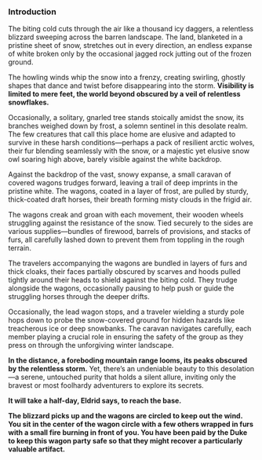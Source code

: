 ### Introduction

The biting cold cuts through the air like a thousand icy daggers, a relentless blizzard sweeping across the barren landscape. The land, blanketed in a pristine sheet of snow, stretches out in every direction, an endless expanse of white broken only by the occasional jagged rock jutting out of the frozen ground.

The howling winds whip the snow into a frenzy, creating swirling, ghostly shapes that dance and twist before disappearing into the storm. **Visibility is limited to mere feet, the world beyond obscured by a veil of relentless snowflakes.**

Occasionally, a solitary, gnarled tree stands stoically amidst the snow, its branches weighed down by frost, a solemn sentinel in this desolate realm. The few creatures that call this place home are elusive and adapted to survive in these harsh conditions—perhaps a pack of resilient arctic wolves, their fur blending seamlessly with the snow, or a majestic yet elusive snow owl soaring high above, barely visible against the white backdrop.

Against the backdrop of the vast, snowy expanse, a small caravan of covered wagons trudges forward, leaving a trail of deep imprints in the pristine white. The wagons, coated in a layer of frost, are pulled by sturdy, thick-coated draft horses, their breath forming misty clouds in the frigid air.

The wagons creak and groan with each movement, their wooden wheels struggling against the resistance of the snow. Tied securely to the sides are various supplies—bundles of firewood, barrels of provisions, and stacks of furs, all carefully lashed down to prevent them from toppling in the rough terrain.

The travelers accompanying the wagons are bundled in layers of furs and thick cloaks, their faces partially obscured by scarves and hoods pulled tightly around their heads to shield against the biting cold. They trudge alongside the wagons, occasionally pausing to help push or guide the struggling horses through the deeper drifts.

Occasionally, the lead wagon stops, and a traveler wielding a sturdy pole hops down to probe the snow-covered ground for hidden hazards like treacherous ice or deep snowbanks. The caravan navigates carefully, each member playing a crucial role in ensuring the safety of the group as they press on through the unforgiving winter landscape.

**In the distance, a foreboding mountain range looms, its peaks obscured by the relentless storm.** Yet, there's an undeniable beauty to this desolation—a serene, untouched purity that holds a silent allure, inviting only the bravest or most foolhardy adventurers to explore its secrets.  

**It will take a half-day, Eldrid says, to reach the base.**

::: {.alert .alert-primary}
**The blizzard picks up and the wagons are circled to keep out the wind.  You sit in the center of the wagon circle with a few others wrapped in furs with a small fire burning in front of you.  You have been paid by the Duke to keep this wagon party safe so that they might recover a particularly valuable artifact.**
:::